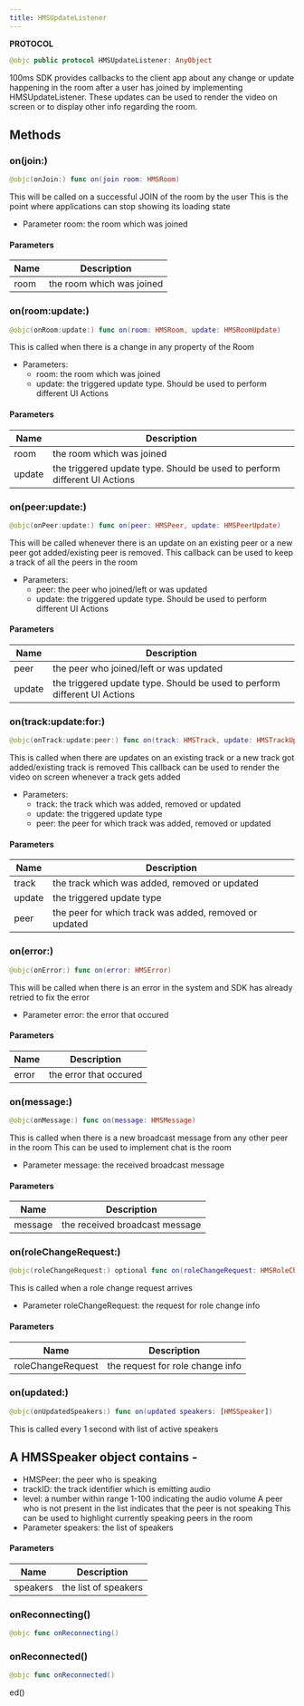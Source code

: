 ```yaml
---
title: HMSUpdateListener
---
```


**PROTOCOL**

```swift
@objc public protocol HMSUpdateListener: AnyObject
```

100ms SDK provides callbacks to the client app about any change or update happening in the room after a user has joined by implementing HMSUpdateListener.
These updates can be used to render the video on screen or to display other info regarding the room.

## Methods

### on(join:)

```swift
@objc(onJoin:) func on(join room: HMSRoom)
```

This will be called on a successful JOIN of the room by the user
This is the point where applications can stop showing its loading state

-   Parameter room: the room which was joined

#### Parameters

| Name | Description               |
| ---- | ------------------------- |
| room | the room which was joined |

### on(room:update:)

```swift
@objc(onRoom:update:) func on(room: HMSRoom, update: HMSRoomUpdate)
```

This is called when there is a change in any property of the Room

-   Parameters:
    -   room: the room which was joined
    -   update: the triggered update type. Should be used to perform different UI Actions

#### Parameters

| Name   | Description                                                               |
| ------ | ------------------------------------------------------------------------- |
| room   | the room which was joined                                                 |
| update | the triggered update type. Should be used to perform different UI Actions |

### on(peer:update:)

```swift
@objc(onPeer:update:) func on(peer: HMSPeer, update: HMSPeerUpdate)
```

This will be called whenever there is an update on an existing peer
or a new peer got added/existing peer is removed.
This callback can be used to keep a track of all the peers in the room

-   Parameters:
    -   peer: the peer who joined/left or was updated
    -   update: the triggered update type. Should be used to perform different UI Actions

#### Parameters

| Name   | Description                                                               |
| ------ | ------------------------------------------------------------------------- |
| peer   | the peer who joined/left or was updated                                   |
| update | the triggered update type. Should be used to perform different UI Actions |

### on(track:update:for:)

```swift
@objc(onTrack:update:peer:) func on(track: HMSTrack, update: HMSTrackUpdate, for peer: HMSPeer)
```

This is called when there are updates on an existing track
or a new track got added/existing track is removed
This callback can be used to render the video on screen whenever a track gets added

-   Parameters:
    -   track: the track which was added, removed or updated
    -   update: the triggered update type
    -   peer: the peer for which track was added, removed or updated

#### Parameters

| Name   | Description                                            |
| ------ | ------------------------------------------------------ |
| track  | the track which was added, removed or updated          |
| update | the triggered update type                              |
| peer   | the peer for which track was added, removed or updated |

### on(error:)

```swift
@objc(onError:) func on(error: HMSError)
```

This will be called when there is an error in the system
and SDK has already retried to fix the error

-   Parameter error: the error that occured

#### Parameters

| Name  | Description            |
| ----- | ---------------------- |
| error | the error that occured |

### on(message:)

```swift
@objc(onMessage:) func on(message: HMSMessage)
```

This is called when there is a new broadcast message from any other peer in the room
This can be used to implement chat is the room

-   Parameter message: the received broadcast message

#### Parameters

| Name    | Description                    |
| ------- | ------------------------------ |
| message | the received broadcast message |

### on(roleChangeRequest:)

```swift
@objc(roleChangeRequest:) optional func on(roleChangeRequest: HMSRoleChangeRequest)
```

This is called when a role change request arrives

-   Parameter roleChangeRequest: the request for role change info

#### Parameters

| Name              | Description                      |
| ----------------- | -------------------------------- |
| roleChangeRequest | the request for role change info |

### on(updated:)

```swift
@objc(onUpdatedSpeakers:) func on(updated speakers: [HMSSpeaker])
```

This is called every 1 second with list of active speakers

## A HMSSpeaker object contains -

-   HMSPeer: the peer who is speaking
-   trackID: the track identifier which is emitting audio
-   level: a number within range 1-100 indicating the audio volume
    A peer who is not present in the list indicates that the peer is not speaking
    This can be used to highlight currently speaking peers in the room
-   Parameter speakers: the list of speakers

#### Parameters

| Name     | Description          |
| -------- | -------------------- |
| speakers | the list of speakers |

### onReconnecting()

```swift
@objc func onReconnecting()
```

### onReconnected()

```swift
@objc func onReconnected()
```

ed()

```

```
